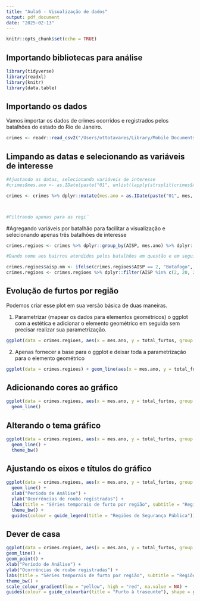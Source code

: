 ```yaml
---
title: "Aula6 - Visualização de dados"
output: pdf_document
date: "2025-02-13"
---
```


```r
knitr::opts_chunk$set(echo = TRUE)
```

## Importando bibliotecas para análise

```r
library(tidyverse)
library(readxl)
library(knitr)
library(data.table)
```

## Importando os dados

Vamos importar os dados de crimes ocorridos e registrados pelos batalhões do estado do Rio de Janeiro.

```r
crimes <- readr::read_csv2("/Users/ottotavares/Library/Mobile Documents/com~apple~CloudDocs/Documents/infnet/Estatistica_Ciencia_Dados_2024/dados_auxiliares/BaseDPEvolucaoMensalCisp.csv", locale = readr::locale(encoding = "latin1"))
```

## Limpando as datas e selecionando as variáveis de interesse

```r

#Ajustando as datas, selecionando variáveis de interesse
#crimes$mes.ano <- as.IDate(paste("01", unlist(lapply(strsplit(crimes$mes_ano, split = "m"), function(x) x[2])), unlist(lapply(strsplit(crimes$mes_ano, split = "m"), function(x) x[1])), sep = "-"), format = "%d-%m-%Y")

crimes <- crimes %>% dplyr::mutate(mes.ano = as.IDate(paste("01", mes, ano, sep = "-"), format = "%d-%m-%Y")) %>% dplyr::select(CISP, mes.ano, AISP, roubo_cx_eletronico:apreensao_drogas_sem_autor)



#Filtrando apenas para as regi˜
```

#Agregando variáveis por batalhão para facilitar a visualização e selecionando apenas três batalhões de interesse

```r

crimes.regioes <- crimes %>% dplyr::group_by(AISP, mes.ano) %>% dplyr::summarise_at(vars(furto_veiculos:total_furtos), sum)

#Dando nome aos bairros atendidos pelos batalhões em questão e em seguida os selecionando como batalhões de interesse

crimes.regioes$aisp.nm <- ifelse(crimes.regioes$AISP == 2, "Botafogo", ifelse(crimes.regioes$AISP == 26, "Teresópolis",  ifelse(crimes.regioes$AISP == 20, "Nova Iguaçu", NA)))
crimes.regioes <- crimes.regioes %>% dplyr::filter(AISP %in% c(2, 20, 26))
```


## Evolução de furtos por região 

Podemos criar esse plot em sua versão básica de duas maneiras.

1. Parametrizar (mapear os dados para elementos geométricos) o ggplot com a estética e adicionar o elemento geométrico em seguida sem precisar realizar sua parametrização.

```r
ggplot(data = crimes.regioes, aes(x = mes.ano, y = total_furtos, group = AISP)) + geom_line()
```

2. Apenas fornecer a base para o ggplot e deixar toda a parametrização para o elemento geométrico

```r
ggplot(data = crimes.regioes) + geom_line(aes(x = mes.ano, y = total_furtos, group = AISP))
```
## Adicionando cores ao gráfico

```r
ggplot(data = crimes.regioes, aes(x = mes.ano, y = total_furtos, group = AISP, color = aisp.nm)) + 
  geom_line()
```

## Alterando o tema gráfico

```r
ggplot(data = crimes.regioes, aes(x = mes.ano, y = total_furtos, group = AISP, color = aisp.nm)) + 
  geom_line() +
  theme_bw()
```

## Ajustando os eixos e títulos do gráfico

```r
ggplot(data = crimes.regioes, aes(x = mes.ano, y = total_furtos, group = AISP, color = aisp.nm)) + 
  geom_line() +
  xlab("Período de Análise") +
  ylab("Ocorrências de roubo registradas") +
  labs(title = "Séries temporais de furto por região", subtitle = "Regiões selecionadas no Estado do Rio de Janeiro", caption = "Fonte: Instituto de Segurança Pública - RJ") +
  theme_bw() +
  guides(colour = guide_legend(title = "Regiões de Segurança Pública"))
```



## Dever de casa

```r
ggplot(data = crimes.regioes, aes(x = mes.ano, y = total_furtos, group = AISP, color = furto_transeunte, shape = aisp.nm)) + 
geom_line() + 
geom_point() +
xlab("Período de Análise") +
ylab("Ocorrências de roubo registradas") +
labs(title = "Séries temporais de furto por região", subtitle = "Regiões selecionadas no Estado do Rio de Janeiro", caption = "Fonte: Instituto de Segurança Pública - RJ") +
theme_bw() +
scale_colour_gradient(low = "yellow", high = "red", na.value = NA) +
guides(colour = guide_colourbar(title = "Furto à traseunte"), shape = guide_legend(title = "Regiões de Segurança Pública"))
```
